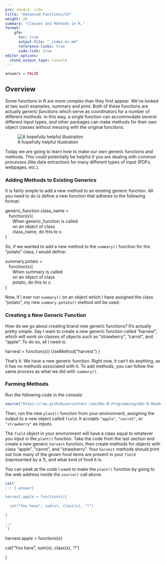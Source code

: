 ```yaml
---
pre: <b>4/3. </b>
title: "Advanced Functions/S3"
weight: 26
summary: "Classes and Methods in R."
format:
    gfm:
      toc: true
      output-file: "_index.en.md"
      reference-links: true
      code-link: true
editor_options: 
  chunk_output_type: console
---
```


```r
answers = FALSE
```

## Overview

Some functions in R are more complex than they first appear. We've looked at two such examples, summary and print. Both of these functions are actually *generic functions* which serve as coordinators for a number of different *methods*. In this way, a single function can accommodate several different input types, *and* other packages can make methods for their own object classes without messing with the original functions.

![A hopefully helpful illustration](img/fig.png)

Today we are going to learn how to make our own generic functions and methods. This could potentially be helpful if you are dealing with *common processes* (like data extraction) for many different types of input (PDFs, webpages, etc.).

### Adding Methods to Existing Generics

It is fairly simple to add a new method to an existing generic function. All you need to do is define a new function that adheres to the following format:

::: {.bold}

| [generic_function]{.green}.[class_name]{.mco} = 
|    function([x]{.red}){
|       [When]{.blue} [generic_function]{.green} [is called]{.blue}
|       [on an object of class]{.blue}
|       [class_name]{.mco}[, do this to]{.blue} [x]{.red}[.]{.blue}
| }

:::

So, if we wanted to add a new method to the `summary()` function for the "potato" class, I would define:

::: {.bold}

| [summary]{.green}.[potato]{.mco} = 
|    function([x]{.red}){
|       [When]{.blue} [summary]{.green} [is called]{.blue}
|       [on an object of class]{.blue}
|       [potato]{.mco}[, do this to]{.blue} [x]{.red}[.]{.blue}
| }

:::

Now, if I ever run `summary()` on an object which I have assigned the class "potato", my new `summary.potato()` method will be used.

### Creating a New Generic Function

How do we go about creating brand new generic functions? It's actually pretty simple. Say I want to create a new generic function called "harvest", which will work on classes of objects such as "strawberry", "carrot", and "apple". To do so, all I need is:

::: {.bold}

| harvest = function(x){ UseMethod("harvest") }

:::

That's it. We have a new generic function. Right now, it can't do anything, as it has no methods associated with it. To add methods, you can follow the same process as what we did with `summary()`.

### Farming Methods

Run the following code in the console:

``` r
source("https://raw.githubusercontent.com/Adv-R-Programming/Adv-R-Reader/main/content/class_worksheets/26_adv_func/plant_function.R")
```

Then, run the new `plant()` function from your environment, assigning the output to a new object called `field`. It accepts `"apple"`, `"carrot"`, or `"strawberry"` as inputs.

::: {.question}

The `field` object in your environment will have a class equal to whatever you input in the `plant()` function. Take the code from the last section and create a new generic `harvest` function, then create methods for objects with class "apple", "carrot", and "strawberry". Your `harvest` methods should print out how many of the grown food items are present in your `field` (represented by a 1), and what kind of food it is.

You can peek at the code I used to make the `plant()` function by going to the web address inside the `source()` call above.

:::

```r
cat('
::: {.answer}

harvest.apple = function(x){
  
  cat("You have", sum(x), class(x), "!")
  
}

:::
')
```

harvest.apple = function(x){
  
  cat("You have", sum(x), class(x), "!")
  
}








